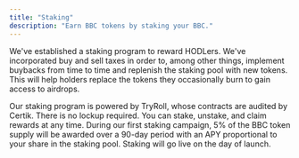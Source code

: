 ```yaml
---
title: "Staking"
description: "Earn BBC tokens by staking your BBC."
---
```


We've established a staking program to reward HODLers. We've incorporated buy and sell taxes in order to, among other things, implement buybacks from time to time and replenish the staking pool with new tokens. This will help holders replace the tokens they occasionally burn to gain access to airdrops.

Our staking program is powered by TryRoll, whose contracts are audited by Certik. There is no lockup required. You can stake, unstake, and claim rewards at any time. During our first staking campaign, 5% of the BBC token supply will be awarded over a 90-day period with an APY proportional to your share in the staking pool. Staking will go live on the day of launch.